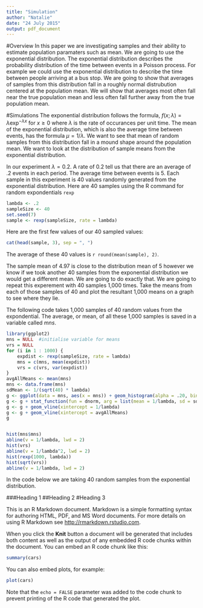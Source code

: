 ```yaml
---
title: "Simulation"
author: "Natalie"
date: "24 July 2015"
output: pdf_document
---
```


#Overview
In this paper we are investigating samples and their ability to estimate population paramaters such as mean. We are going to use the exponential distribution. The exponential distribution describes the probability distribution of the time between events in a Poisson process. For example we could use the exponential distribution to describe the time between people arriving at a bus stop. We are going to show that averages of samples from this distribution fall in a roughly normal distrubution centered at the population mean. We will show that averages most often fall near the true population mean and less often fall further away from the true population mean.

#Simulations
The exponential distribution follows the formula,  $f(x; \lambda) = \lambda \exp^{-\lambda x}$ for $x \ge 0$ where $\lambda$ is the rate of occurances per unit time. The mean of the exponential distribution, which is also the average time between events, has the formula $\mu = 1/\lambda$. We want to see that mean of random samples from this distribution fall in a mound shape around the population mean. We want to look at the distribution of sample means from the exponential distribution.

In our experiment $\lambda = 0.2$. A rate of 0.2 tell us that there are an average of .2 events in each period. The average time between events is $5$. Each sample in this experiment is 40 values randomly generated from the exponential distribution. Here are 40 samples using the R command for random expondentials ```rexp```
```r
lambda <- .2
sampleSize <- 40
set.seed(7)
sample <- rexp(sampleSize, rate = lambda)
```
Here are the first few values of our 40 sampled values:
```r
cat(head(sample, 3), sep = ", ")
```
The average of these 40 values is `r round(mean(sample), 2)`.


The sample mean of 4.97 is close to the distribution mean of 5 however we know if we took another 40 samples from the exponential distribution we would get a different mean. We are going to do exactly that. We are going to repeat this experement with 40 samples 1,000 times. Take the means from each of those samples of 40 and plot the resultant 1,000 means on a graph to see where they lie.

The following code takes 1,000 samples of 40 random values from the expondential. The average, or mean, of all these 1,000 samples is saved in a variable called $mns$.
```r
library(ggplot2)
mns = NULL  #initialise variable for means
vrs = NULL
for (i in 1 : 1000) {
    expdist <- rexp(sampleSize, rate = lambda)
    mns = c(mns, mean(expdist))
    vrs = c(vrs, var(expdist))
}
avgAllMeans <- mean(mns)
mns <- data.frame(mns)
sdMean <- 1/(sqrt(40) * lambda)
g <- ggplot(data = mns, aes(x = mns)) + geom_histogram(alpha = .20, binwidth = .2, colour = "black", aes(y = ..density..))
g <- g + stat_function(fun = dnorm, arg = list(mean = 1/lambda, sd = sdMean))
g <- g + geom_vline(xintercept = 1/lambda)
g <- g + geom_vline(xintercept = avgAllMeans)
g


hist(mns$mns)
abline(v = 1/lambda, lwd = 2)
hist(vrs)
abline(v = 1/lambda^2, lwd = 2)
hist(rexp(1000, lambda))
hist(sqrt(vrs))
abline(v = 1/lambda, lwd = 2)
```

In the code below we are taking 40 random samples from the exponential distribution.


###Heading 1
##Heading 2
#Heading 3

This is an R Markdown document. Markdown is a simple formatting syntax for authoring HTML, PDF, and MS Word documents. For more details on using R Markdown see <http://rmarkdown.rstudio.com>.

When you click the **Knit** button a document will be generated that includes both content as well as the output of any embedded R code chunks within the document. You can embed an R code chunk like this:

```r
summary(cars)
```

You can also embed plots, for example:

```r
plot(cars)
```

Note that the `echo = FALSE` parameter was added to the code chunk to prevent printing of the R code that generated the plot.
